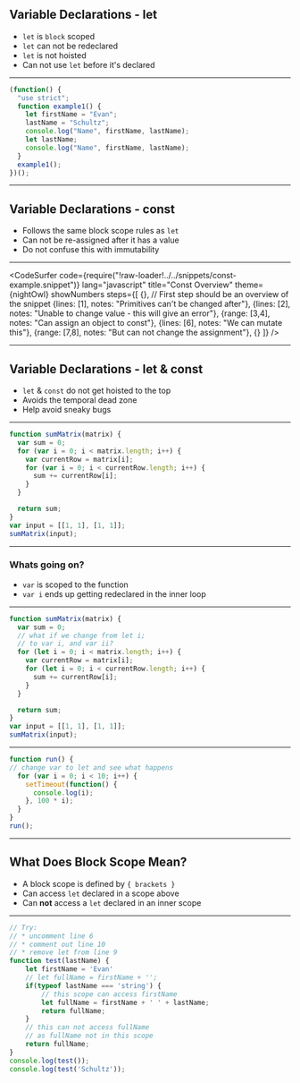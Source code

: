 
## Variable Declarations - let

- `let` is `block` scoped
- `let` can not be redeclared
- `let` is not hoisted
- Can not use `let` before it's declared

---

```javascript No Longer Valid
(function() {
  "use strict";
  function example1() {
    let firstName = "Evan";
    lastName = "Schultz";
    console.log("Name", firstName, lastName);
    let lastName;
    console.log("Name", firstName, lastName);
  }
  example1();
})();
```

---

## Variable Declarations - const

- Follows the same block scope rules as `let`
- Can not be re-assigned after it has a value
- Do not confuse this with immutability

---

<CodeSurfer
  code={require("!raw-loader!../../snippets/const-example.snippet")}
  lang="javascript"
  title="Const Overview"
  theme={nightOwl}
  showNumbers
  steps={[
    {}, // First step should be an overview of the snippet
    {lines: [1], notes: "Primitives can't be changed after"},
    {lines: [2], notes: "Unable to change value - this will give an error"},
    {range: [3,4], notes: "Can assign an object to const"},
    {lines: [6], notes: "We can mutate this"},
    {range: [7,8], notes: "But can not change the assignment"},
    {}
  ]}
/>

---

## Variable Declarations - let & const

* `let` & `const` do not get hoisted to the top
* Avoids the temporal dead zone
* Help avoid sneaky bugs

---

```javascript What Will the Sum Be?
function sumMatrix(matrix) {
  var sum = 0;
  for (var i = 0; i < matrix.length; i++) {
    var currentRow = matrix[i];
    for (var i = 0; i < currentRow.length; i++) {
      sum += currentRow[i];
    }
  }

  return sum;
}
var input = [[1, 1], [1, 1]];
sumMatrix(input);
```

---

### Whats going on?

* `var` is scoped to the function
* `var i` ends up getting redeclared in the inner loop

---

```javascript Let's Fix This
function sumMatrix(matrix) {
  var sum = 0;
  // what if we change from let i;
  // to var i, and var ii?
  for (let i = 0; i < matrix.length; i++) {
    var currentRow = matrix[i];
    for (let i = 0; i < currentRow.length; i++) {
      sum += currentRow[i];
    }
  }

  return sum;
}
var input = [[1, 1], [1, 1]];
sumMatrix(input);
```

---

```javascript What Do You Expect the Output to Be?
function run() {
// change var to let and see what happens
  for (var i = 0; i < 10; i++) {
    setTimeout(function() {
      console.log(i);
    }, 100 * i);
  }
}
run();
```
---
## What Does Block Scope Mean?

* A block scope is defined by `{ brackets }`
* Can access `let` declared in a scope above
* Can **not** access a `let` declared in an inner scope

---


```javascript Block Scope Example
// Try:
// * uncomment line 6
// * comment out line 10
// * remove let from line 9
function test(lastName) {
    let firstName = 'Evan'
    // let fullName = firstName + '';
    if(typeof lastName === 'string') {
        // this scope can access firstName
        let fullName = firstName + ' ' + lastName;
        return fullName;
    }
    // this can not access fullName
    // as fullName not in this scope
    return fullName;
}
console.log(test());
console.log(test('Schultz'));
```
